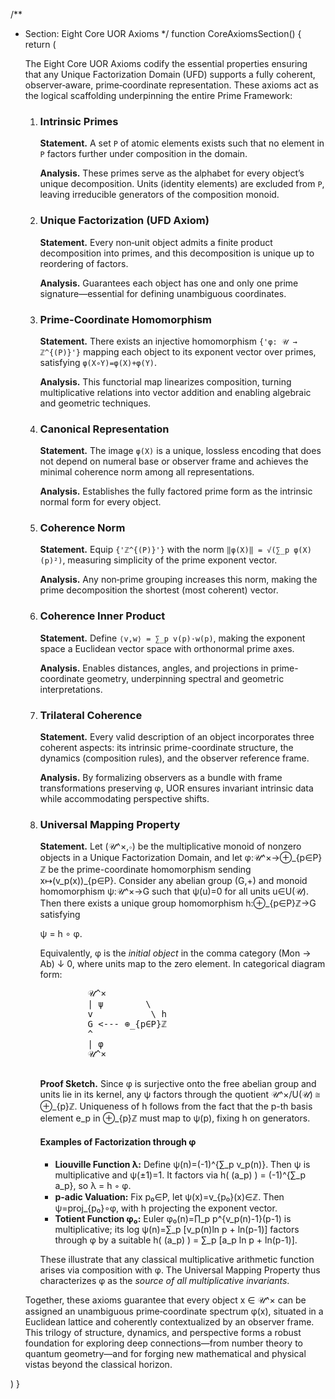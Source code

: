 
/**
 * Section: Eight Core UOR Axioms
 */
function CoreAxiomsSection() {
  return (
    <SectionTemplate metadata={coreAxioms}>
      <p>
        The Eight Core UOR Axioms codify the essential properties ensuring
        that any Unique Factorization Domain (UFD) supports a fully coherent,
        observer‐aware, prime‐coordinate representation. These axioms act as
        the logical scaffolding underpinning the entire Prime Framework:
      </p>
      <ol>
        <li>
          <h3>Intrinsic Primes</h3>
          <p>
            <strong>Statement.</strong> A set <code>P</code> of atomic elements
            exists such that no element in <code>P</code> factors further under
            composition in the domain.
          </p>
          <p>
            <strong>Analysis.</strong> These primes serve as the alphabet for
            every object’s unique decomposition. Units (identity elements) are
            excluded from <code>P</code>, leaving irreducible generators of the
            composition monoid.
          </p>
        </li>
        <li>
          <h3>Unique Factorization (UFD Axiom)</h3>
          <p>
            <strong>Statement.</strong> Every non‑unit object admits a finite
            product decomposition into primes, and this decomposition is unique
            up to reordering of factors.
          </p>
          <p>
            <strong>Analysis.</strong> Guarantees each object has one and only
            one prime signature—essential for defining unambiguous coordinates.
          </p>
        </li>
        <li>
          <h3>Prime-Coordinate Homomorphism</h3>
          <p>
            <strong>Statement.</strong> There exists an injective homomorphism
            <code>{'φ: 𝒰 → ℤ^{(P)}'}</code> mapping each object to its exponent
            vector over primes, satisfying <code>φ(X∘Y)=φ(X)+φ(Y)</code>.
          </p>
          <p>
            <strong>Analysis.</strong> This functorial map linearizes
            composition, turning multiplicative relations into vector addition
            and enabling algebraic and geometric techniques.
          </p>
        </li>
        <li>
          <h3>Canonical Representation</h3>
          <p>
            <strong>Statement.</strong> The image <code>φ(X)</code> is a unique,
            lossless encoding that does not depend on numeral base or observer
            frame and achieves the minimal coherence norm among all
            representations.
          </p>
          <p>
            <strong>Analysis.</strong> Establishes the fully factored prime form
            as the intrinsic normal form for every object.
          </p>
        </li>
        <li>
          <h3>Coherence Norm</h3>
          <p>
            <strong>Statement.</strong> Equip <code>{'ℤ^{(P)}'}</code> with the
            norm
            <code>‖φ(X)‖ = √(∑_p φ(X)(p)²)</code>, measuring simplicity of the
            prime exponent vector.
          </p>
          <p>
            <strong>Analysis.</strong> Any non‑prime grouping increases this
            norm, making the prime decomposition the shortest (most coherent)
            vector.
          </p>
        </li>
        <li>
          <h3>Coherence Inner Product</h3>
          <p>
            <strong>Statement.</strong> Define
            <code>⟨v,w⟩ = ∑_p v(p)·w(p)</code>, making the exponent space a
            Euclidean vector space with orthonormal prime axes.
          </p>
          <p>
            <strong>Analysis.</strong> Enables distances, angles, and
            projections in prime-coordinate geometry, underpinning spectral and
            geometric interpretations.
          </p>
        </li>
        <li>
          <h3>Trilateral Coherence</h3>
          <p>
            <strong>Statement.</strong> Every valid description of an object
            incorporates three coherent aspects: its intrinsic prime-coordinate
            structure, the dynamics (composition rules), and the observer
            reference frame.
          </p>
          <p>
            <strong>Analysis.</strong> By formalizing observers as a bundle with
            frame transformations preserving φ, UOR ensures invariant intrinsic
            data while accommodating perspective shifts.
          </p>
        </li>
        <li>
          <h3>Universal Mapping Property</h3>
          <p>
            <strong>Statement.</strong> Let (𝒰^×,∘) be the multiplicative monoid of
            nonzero objects in a Unique Factorization Domain, and let φ:𝒰^×→⊕_{p∈P}ℤ
            be the prime-coordinate homomorphism sending x↦(v_p(x))_{p∈P}. Consider
            any abelian group (G,+) and monoid homomorphism ψ:𝒰^×→G such that ψ(u)=0
            for all units u∈U(𝒰). Then there exists a unique group homomorphism
            h:⊕_{p∈P}ℤ→G satisfying
          </p>
          <p style={{ textAlign: 'center' }}>
            ψ = h ∘ φ.
          </p>
          <p>
            Equivalently, φ is the <em>initial object</em> in the comma category
            (Mon → Ab) ↓ 0, where units map to the zero element. In categorical
            diagram form:
          </p>
          <pre>
            𝒰^×
            | ψ        \
            v           \ h
            G <--- ⊕_{p∈P}ℤ
            ^
            | φ
            𝒰^×
          </pre>
          <p>
            <strong>Proof Sketch.</strong> Since φ is surjective onto the free abelian
            group and units lie in its kernel, any ψ factors through the quotient
            𝒰^×/U(𝒰) ≅ ⊕_{p}ℤ. Uniqueness of h follows from the fact that the p-th
            basis element e_p in ⊕_{p}ℤ must map to ψ(p), fixing h on generators.
          </p>
          <h4>Examples of Factorization through φ</h4>
          <ul>
            <li>
              <strong>Liouville Function λ:</strong> Define ψ(n)=(-1)^{∑_p v_p(n)}.
              Then ψ is multiplicative and ψ(±1)=1. It factors via h( (a_p) ) =
              (-1)^{∑_p a_p}, so λ = h ◦ φ.
            </li>
            <li>
              <strong>p-adic Valuation:</strong> Fix p₀∈P, let ψ(x)=v_{p₀}(x)∈ℤ.
              Then ψ=proj_{p₀}∘φ, with h projecting the exponent vector.
            </li>
            <li>
              <strong>Totient Function φ₀:</strong> Euler φ₀(n)=∏_p p^{v_p(n)-1}(p-1)
              is multiplicative; its log ψ(n)=∑_p [v_p(n)ln p + ln(p-1)] factors
              through φ by a suitable h( (a_p) ) = ∑_p [a_p ln p + ln(p-1)].
            </li>
          </ul>
          <p>
            These illustrate that any classical multiplicative arithmetic function
            arises via composition with φ. The Universal Mapping Property thus
            characterizes φ as the <em>source of all multiplicative invariants</em>.
          </p>
        </li>
      </ol>
      <p>
        Together, these axioms guarantee that every object x ∈ 𝒰^× can be
        assigned an unambiguous prime‐coordinate spectrum φ(x), situated in a
        Euclidean lattice and coherently contextualized by an observer frame.
        This trilogy of structure, dynamics, and perspective forms a robust
        foundation for exploring deep connections—from number theory to quantum
        geometry—and for forging new mathematical and physical vistas beyond
        the classical horizon.
      </p>
    </SectionTemplate>
  )
}

